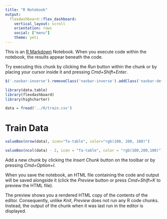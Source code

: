 ```yaml
---
title: "R Notebook"
output:
  flexdashboard::flex_dashboard:
    vertical_layout: scroll
    orientation: rows
    social: ["menu"]
    theme: yeti
---
```


This is an [R Markdown](http://rmarkdown.rstudio.com) Notebook. When you execute code within the notebook, the results appear beneath the code. 

Try executing this chunk by clicking the *Run* button within the chunk or by placing your cursor inside it and pressing *Cmd+Shift+Enter*. 

```js
$('.navbar-inverse').removeClass('navbar-inverse').addClass('navbar-default');
```


```r
library(data.table)
library(flexdashboard)
library(highcharter)

```
```r
data = fread('../R/train.csv')
```


Train Data
=======================================================================

```r
valueBox(nrow(data), icon="fa-table", color="rgb(100, 200, 100)")
```


```r
valueBox(ncol(data) - 2, icon = "fa-table", color = "rgb(100,200,100)")
```


Add a new chunk by clicking the *Insert Chunk* button on the toolbar or by pressing *Cmd+Option+I*.

When you save the notebook, an HTML file containing the code and output will be saved alongside it (click the *Preview* button or press *Cmd+Shift+K* to preview the HTML file). 

The preview shows you a rendered HTML copy of the contents of the editor. Consequently, unlike *Knit*, *Preview* does not run any R code chunks. Instead, the output of the chunk when it was last run in the editor is displayed.

